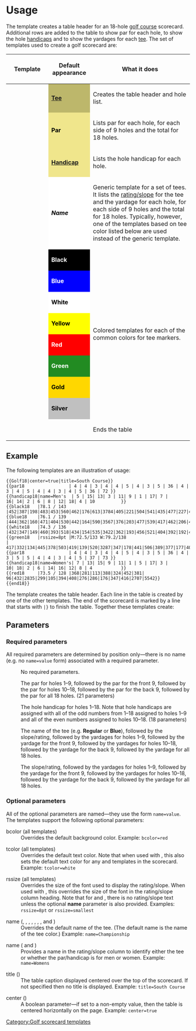 {{Documentation subpage}}
<!-- PLEASE ADD CATEGORIES AND INTERWIKIS AT THE BOTTOM OF THIS PAGE -->

= Usage =
The '''{{tl|Golf18}}''' template creates a table header for an 18-hole [[golf course]] scorecard. Additional rows are added to the table to show par for each hole, to show the hole [[golf handicap|handicaps]] and to show the yardages for each [[teeing ground|tee]]. The set of templates used to create a golf scorecard are:

{| border="1" cellpadding="5"
!width="100"|Template!! Default appearance !! What it does
|-
| {{tl|Golf18}}
|style="background:darkkhaki; color:black;"|'''[[Teeing ground|Tee]]'''
| Creates the table header and hole list.
|-
| {{tl|Par18}}
|style="background:khaki; color:black;"|'''Par'''
| Lists par for each hole, for each side of 9 holes and the total for 18 holes.
|-
| {{tl|Handicap18}}
|style="background:khaki; color:black;"|'''[[Golf handicap|Handicap]]'''
| Lists the hole handicap for each hole.
|-
| {{tl|Tee18}}
|style="background:white; color:black;"|'''''Name'''''
| Generic template for a set of tees. It lists the [[Golf handicap#Course rating|rating/slope]] for the tee and the yardage for each hole, for each side of 9 holes and the total for 18 holes. Typically, however, one of the templates based on tee color listed below are used instead of the generic template.
|-
| {{tl|Black18}}
|style="background:black; color:white"| '''Black'''
|rowspan=8| Colored templates for each of the common colors for tee markers.
|-
| {{tl|Blue18}}
|style="background:blue;        color:white"| '''Blue'''
|-
| {{tl|White18}}
|style="background:white;       color:black"| '''White'''
|-
| {{tl|Yellow18}}
|style="background:yellow;      color:black"| '''Yellow'''
|-
| {{tl|Red18}}
|style="background:red;         color:white"| '''Red'''
|-
| {{tl|Green18}}
|style="background:forestgreen; color:white"| '''Green'''
|-
| {{tl|Gold18}}
|style="background:gold;        color:black"| '''Gold'''
|-
| {{tl|Silver18}}
|style="background:silver;      color:black"| '''Silver'''
|-
| {{tl|End18}}
|
| Ends the table
|}

== Example ==

The following templates are an illustration of usage:

<pre>
{{Golf18|center=true|title=South Course}}
{{par18                 | 4 | 4 | 3 | 4 | 4 | 5 | 4 | 3 | 5 | 36 | 4 | 3 | 4 | 5 | 4 | 4 | 3 | 4 | 5 | 36 | 72 }}
{{handicap18|name=Men's  | 5 | 15| 13| 3 | 11| 9 | 1 | 17| 7 |      16| 14| 2 | 6 | 8 | 12| 18| 4 | 10          }}
{{black18   |78.1 / 143 |452|387|198|483|453|560|462|176|613|3784|405|221|504|541|435|477|227|442|571|3823|7607}}
{{blue18    |76.1 / 139 |444|362|160|471|404|530|442|164|590|3567|376|203|477|539|417|462|206|429|551|3660|7227}}
{{white18   |74.3 / 136 |432|347|149|460|393|518|434|154|535|3422|362|193|456|521|404|392|192|419|524|3463|6885}}
{{green18   |rssize=8pt |M:72.5/133 W:79.2/138
|                        417|332|134|445|378|503|419|139|520|3287|347|178|441|506|389|377|177|404|509|3327|6615}}
{{par18                 | 4 | 4 | 3 | 4 | 4 | 5 | 4 | 3 | 5 | 36 | 4 | 3 | 5 | 5 | 4 | 4 | 3 | 4 | 5 | 37 | 73 }}
{{handicap18|name=Women's| 7 | 13| 15| 9 | 11| 1 | 5 | 17| 3 |      10| 18| 2 | 6 | 14| 16| 12| 8 | 4           }}
{{red18     |73.5 / 128 |368|281|113|388|324|452|381| 96|432|2835|299|105|394|408|276|286|176|347|416|2707|5542}}
{{end18}}
</pre>

The {{tl|Golf18}} template creates the table header. Each line in the table is created by one of the other templates. The end of the scorecard is marked by a line that starts with <tt>|}</tt> to finish the table. Together these templates create:

{{Golf18|center=true|title=South Course}}
{{par18                 | 4 | 4 | 3 | 4 | 4 | 5 | 4 | 3 | 5 | 36 | 4 | 3 | 4 | 5 | 4 | 4 | 3 | 4 | 5 | 36 | 72 }}
{{handicap18|name=Men's  | 5 | 15| 13| 3 | 11| 9 | 1 | 17| 7 |      16| 14| 2 | 6 | 8 | 12| 18| 4 | 10          }}
{{black18   |78.1 / 143 |452|387|198|483|453|560|462|176|613|3784|405|221|504|541|435|477|227|442|571|3823|7607}}
{{blue18    |76.1 / 139 |444|362|160|471|404|530|442|164|590|3567|376|203|477|539|417|462|206|429|551|3660|7227}}
{{white18   |74.3 / 136 |432|347|149|460|393|518|434|154|535|3422|362|193|456|521|404|392|192|419|524|3463|6885}}
{{green18   |rssize=8pt |M:72.5/133 W:79.2/138
|                        417|332|134|445|378|503|419|139|520|3287|347|178|441|506|389|377|177|404|509|3327|6615}}
{{par18                 | 4 | 4 | 3 | 4 | 4 | 5 | 4 | 3 | 5 | 36 | 4 | 3 | 5 | 5 | 4 | 4 | 3 | 4 | 5 | 37 | 73 }}
{{handicap18|name=Women's| 7 | 13| 15| 9 | 11| 1 | 5 | 17| 3 |      10| 18| 2 | 6 | 14| 16| 12| 8 | 4           }}
{{red18     |73.5 / 128 |368|281|113|388|324|452|381| 96|432|2835|299|105|394|408|276|286|176|347|416|2707|5542}}
{{end18}}

== Parameters ==

=== Required parameters ===

All required parameters are determined by position only&mdash;there is no name (e.g. no <tt>name=value</tt> form) associated with a required parameter.

;{{tl|Golf18}}
:No required parameters.

;{{tl|Par18}}
:The par for holes 1&ndash;9, followed by the par for the front 9, followed by the par for holes 10&ndash;18, followed by the par for the back 9, followed by the par for all 18 holes.  (21 parameters)

;{{tl|Handicap18}}
:The hole handicap for holes 1&ndash;18. Note that hole handicaps are assigned with all of the odd numbers from 1&ndash;18 assigned to holes 1&ndash;9 and all of the even numbers assigned to holes 10&ndash;18.  (18 parameters)

;{{tl|Tee18}}
:The name of the tee (e.g. '''Regular''' or '''Blue'''), followed by the slope/rating, followed by the yardages for holes 1&ndash;9, followed by the yardage for the front 9, followed by the yardages for holes 10&ndash;18, followed by the yardage for the back 9, followed by the yardage for all 18 holes.

;{{tl|Black18}} {{tl|Blue18}} {{tl|White18}} {{tl|Yellow18}} {{tl|Red18}} {{tl|Green18}} {{tl|Gold18}} {{tl|Silver18}}
:The slope/rating, followed by the yardages for holes 1&ndash;9, followed by the yardage for the front 9, followed by the yardages for holes 10&ndash;18, followed by the yardage for the back 9, followed by the yardage for all 18 holes.

=== Optional parameters ===

All of the optional parameters are named&mdash;they use the form <tt>name=value</tt>. The templates support the following optional parameters:

;bcolor  (all templates)
:Overrides the default background color. Example: <tt>bcolor=red</tt>

;tcolor  (all templates)
:Overrides the default text color. Note that when used with {{tl|Golf18}}, this also sets the default text color for any {{tl|Par18}} and {{tl|Handicap18}} templates in the scorecard. Example: <tt>tcolor=white</tt>

;rssize  (all templates)
:Overrides the size of the font used to display the rating/slope. When used with {{tl|Golf18}}, this overrides the size of the font in the rating/slope column heading. Note that for {{tl|Par18}} and {{tl|Handicap18}}, there is no rating/slope text unless the optional '''name''' parameter is also provided. Examples: <tt>rssize=8pt</tt> or <tt>rssize=smallest</tt>

;name  ({{tl|Black18}}, {{tl|Blue18}}, {{tl|White18}}, {{tl|Yellow18}}, {{tl|Red18}}, {{tl|Green18}}, {{tl|Gold18}}, and {{tl|Silver18}})
:Overrides the default name of the tee.  (The default name is the name of the tee color.)  Example: <tt>name=Championship</tt>

;name  ({{tl|Par18}} and {{tl|Handicap18}})
:Provides a name in the rating/slope column to identify either the tee or whether the par/handicap is for men or women. Example: <tt>name=Womens</tt>

;title  ({{tl|Golf18}})
:The table caption displayed centered over the top of the scorecard. If not specified then no title is displayed. Example: <tt>title=South Course</tt>

;center  ({{tl|Golf18}})
:A boolean parameter&mdash;if set to a non-empty value, then the table is centered horizontally on the page. Example: <tt>center=true</tt>

<includeonly>
<!-- CATEGORIES AND INTERWIKIS HERE, THANKS -->
[[Category:Golf scorecard templates]]
</includeonly>